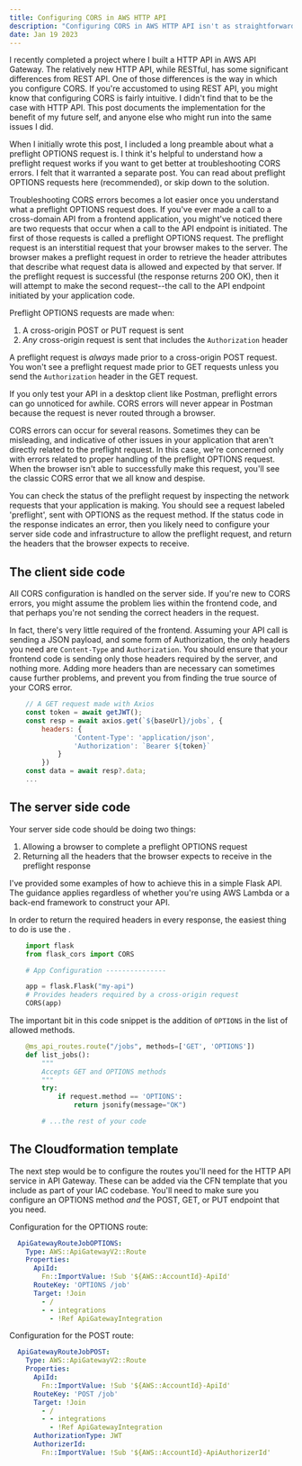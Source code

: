 ```yaml
---
title: Configuring CORS in AWS HTTP API
description: "Configuring CORS in AWS HTTP API isn't as straightforward as you might imagine. This post covers one method of implementation."
date: Jan 19 2023
---
```


I recently completed a project where I built a HTTP API in AWS API Gateway. The relatively new HTTP API,
while RESTful, has some significant differences from REST API. One of those differences is the way in which you
configure CORS. If you're accustomed to using REST API, you might know that configuring CORS is fairly intuitive.
I didn't find that to be the case with HTTP API. This post documents the implementation for the benefit of my
future self, and anyone else who might run into the same issues I did.

When I initially wrote this post, I included a long preamble about what a preflight OPTIONS request is.
I think it's helpful to understand how a preflight request works if you want to get better at troubleshooting
CORS errors. I felt that it warranted a separate post. You can read about preflight OPTIONS requests here
(recommended), or skip down to the solution.

Troubleshooting CORS errors becomes a lot easier once you understand what a preflight OPTIONS request does.
If you've ever made a call to a cross-domain API from a frontend application, you might've noticed there are
two requests that occur when a call to the API endpoint is initiated. The first of those requests is called a preflight
OPTIONS request. The preflight request is an interstitial request that your browser makes to the server. The browser
makes a preflight request in order to retrieve the header attributes that describe what request data is allowed and
expected by that server. If the preflight request is successful (the response returns 200 OK), then it will attempt
to make the second request--the call to the API endpoint initiated by your application code.

Preflight OPTIONS requests are made when:
1. A cross-origin POST or PUT request is sent
2. _Any_ cross-origin request is sent that includes the `Authorization` header

A preflight request is _always_ made prior to a cross-origin POST request. You won't see a preflight request made
prior to GET requests unless you send the `Authorization` header in the GET request.

If you only test your API in a desktop client like Postman, preflight errors can go unnoticed for awhile. CORS errors
will never appear in Postman because the request is never routed through a browser.

CORS errors can occur for several reasons. Sometimes they can be misleading, and indicative of other issues in your
application that aren't directly related to the preflight request. In this case, we're concerned only with errors
related to proper handling of the preflight OPTIONS request. When the browser isn't able to successfully make this
request, you'll see the classic CORS error that we all know and despise.

You can check the status of the preflight request by inspecting the network requests that your application is making.
You should see a request labeled 'preflight', sent with OPTIONS as the request method. If the status code in the
response indicates an error, then you likely need to configure your server side code and infrastructure to allow the
preflight request, and return the headers that the browser expects to receive.

## The client side code

All CORS configuration is handled on the server side. If you're new to CORS errors, you might assume the problem lies
within the frontend code, and that perhaps you're not sending the correct headers in the request.

In fact, there's very little required of the frontend. Assuming your API call is sending a JSON payload, and some
form of Authorization, the only headers you need are `Content-Type` and `Authorization`. You should ensure that
your frontend code is sending only those headers required by the server, and nothing more. Adding more headers than
are necessary can sometimes cause further problems, and prevent you from finding the true source of your CORS error.

```js
    // A GET request made with Axios
    const token = await getJWT();
    const resp = await axios.get(`${baseUrl}/jobs`, {
        headers: {
                'Content-Type': 'application/json',
                'Authorization': `Bearer ${token}`
            }
        })
    const data = await resp?.data;
    ...
```

## The server side code

Your server side code should be doing two things:
1. Allowing a browser to complete a preflight OPTIONS request
2. Returning all the headers that the browser expects to receive in the preflight response

I've provided some examples of how to achieve this in a simple Flask API. The guidance applies regardless of whether
you're using AWS Lambda or a back-end framework to construct your API.

In order to return the required headers in every response, the easiest thing to do is use the .

```python
    import flask
    from flask_cors import CORS

    # App Configuration ---------------

    app = flask.Flask("my-api")
    # Provides headers required by a cross-origin request
    CORS(app)
```

The important bit in this code snippet is the addition of `OPTIONS` in the list of allowed methods.

```python
    @ms_api_routes.route("/jobs", methods=['GET', 'OPTIONS'])
    def list_jobs():
        """
        Accepts GET and OPTIONS methods
        """
        try:
            if request.method == 'OPTIONS':
                return jsonify(message="OK")

        # ...the rest of your code
```

## The Cloudformation template

The next step would be to configure the routes you'll need for the HTTP API service in API Gateway.
These can be added via the CFN template that you include as part of your IAC codebase. You'll need to make sure you
configure an OPTIONS method _and_ the POST, GET, or PUT endpoint that you need.

Configuration for the OPTIONS route:
```yaml
  ApiGatewayRouteJobOPTIONS:
    Type: AWS::ApiGatewayV2::Route
    Properties:
      ApiId:
        Fn::ImportValue: !Sub '${AWS::AccountId}-ApiId'
      RouteKey: 'OPTIONS /job'
      Target: !Join
        - /
        - - integrations
          - !Ref ApiGatewayIntegration
```

Configuration for the POST route:
```yaml
  ApiGatewayRouteJobPOST:
    Type: AWS::ApiGatewayV2::Route
    Properties:
      ApiId:
        Fn::ImportValue: !Sub '${AWS::AccountId}-ApiId'
      RouteKey: 'POST /job'
      Target: !Join
        - /
        - - integrations
          - !Ref ApiGatewayIntegration
      AuthorizationType: JWT
      AuthorizerId:
        Fn::ImportValue: !Sub '${AWS::AccountId}-ApiAuthorizerId'
```

